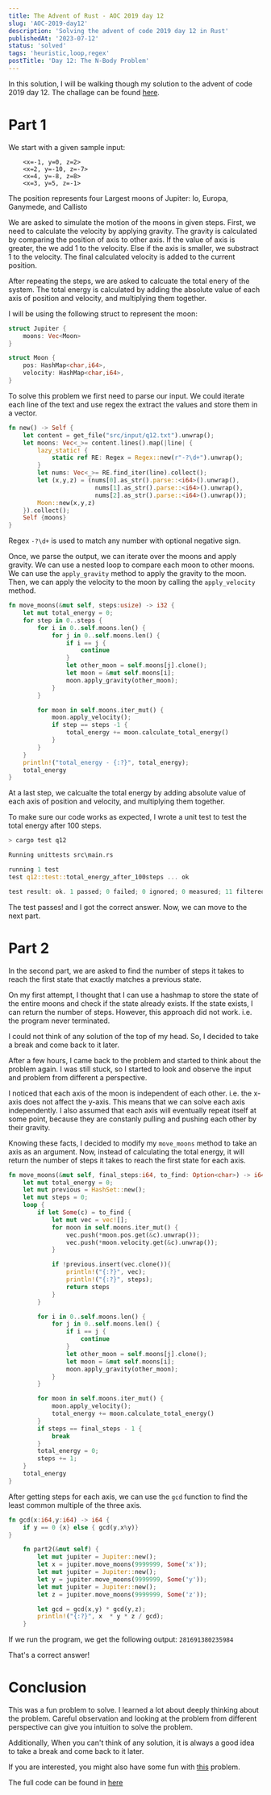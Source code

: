 ```yaml
---
title: The Advent of Rust - AOC 2019 day 12
slug: 'AOC-2019-day12'
description: 'Solving the advent of code 2019 day 12 in Rust'
publishedAt: '2023-07-12'
status: 'solved'
tags: 'heuristic,loop,regex'
postTitle: 'Day 12: The N-Body Problem'
---
```


In this solution, I will be walking though my solution to the advent of code 2019 day 12. The challage can be found [here](https://adventofcode.com/2019/day/12).

# Part 1

We start with a given sample input:

```text
    <x=-1, y=0, z=2>
    <x=2, y=-10, z=-7>
    <x=4, y=-8, z=8>
    <x=3, y=5, z=-1>
```

<Information>
  The position represents four Largest moons of Jupiter: Io, Europa, Ganymede,
  and Callisto
</Information>

We are asked to simulate the motion of the moons in given steps. First, we need to calculate the velocity by applying gravity. The gravity is calculated by comparing the position of axis to other axis. If the value of axis is greater, the we add 1 to the velocity. Else if the axis is smaller, we substract 1 to the velocity. The final calculated velocity is added to the current position.

After repeating the steps, we are asked to calcuate the total enery of the system. The total energy is calculated by adding the absolute value of each axis of position and velocity, and multiplying them together.

I will be using the following struct to represent the moon:

```rust
struct Jupiter {
    moons: Vec<Moon>
}

struct Moon {
    pos: HashMap<char,i64>,
    velocity: HashMap<char,i64>,
}
```

To solve this problem we first need to parse our input. We could iterate each line of the text and use regex the extract the values and store them in a vector.

```rust
fn new() -> Self {
    let content = get_file("src/input/q12.txt").unwrap();
    let moons: Vec<_>= content.lines().map(|line| {
        lazy_static! {
            static ref RE: Regex = Regex::new(r"-?\d+").unwrap();
        }
        let nums: Vec<_>= RE.find_iter(line).collect();
        let (x,y,z) = (nums[0].as_str().parse::<i64>().unwrap(),
                        nums[1].as_str().parse::<i64>().unwrap(),
                        nums[2].as_str().parse::<i64>().unwrap());
        Moon::new(x,y,z)
    }).collect();
    Self {moons}
}
```

Regex `-?\d+` is used to match any number with optional negative sign.

Once, we parse the output, we can iterate over the moons and apply gravity. We can use a nested loop to compare each moon to other moons. We can use the `apply_gravity` method to apply the gravity to the moon.
Then, we can apply the velocity to the moon by calling the `apply_velocity` method.

```rust
fn move_moons(&mut self, steps:usize) -> i32 {
    let mut total_energy = 0;
    for step in 0..steps {
        for i in 0..self.moons.len() {
            for j in 0..self.moons.len() {
                if i == j {
                    continue
                }
                let other_moon = self.moons[j].clone();
                let moon = &mut self.moons[i];
                moon.apply_gravity(other_moon);
            }
        }

        for moon in self.moons.iter_mut() {
            moon.apply_velocity();
            if step == steps -1 {
                total_energy += moon.calculate_total_energy()
            }
        }
    }
    println!("total_energy - {:?}", total_energy);
    total_energy
}
```

At a last step, we calcualte the total energy by adding absolute value of each axis of position and velocity, and multiplying them together.

To make sure our code works as expected, I wrote a unit test to test the total energy after 100 steps.

```rust
> cargo test q12

Running unittests src\main.rs

running 1 test
test q12::test::total_energy_after_100steps ... ok

test result: ok. 1 passed; 0 failed; 0 ignored; 0 measured; 11 filtered out; finished in 0.01s
```

The test passes! and I got the correct answer. Now, we can move to the next part.

# Part 2

In the second part, we are asked to find the number of steps it takes to reach the first state that exactly matches a previous state.

On my first attempt, I thought that I can use a hashmap to store the state of the entire moons and check if the state already exists. If the state exists, I can return the number of steps. However, this approach did not work. i.e. the program never terminated.

I could not think of any solution of the top of my head. So, I decided to take a break and come back to it later.

After a few hours, I came back to the problem and started to think about the problem again. I was still stuck, so I started to look and observe the input and problem from different a perspective.

I noticed that each axis of the moon is independent of each other. i.e. the x-axis does not affect the y-axis. This means that we can solve each axis independently. I also assumed that each axis will eventually repeat itself at some point, because they are constanly pulling and pushing each other by their gravity.

Knowing these facts, I decided to modify my `move_moons` method to take an axis as an argument. Now, instead of calculating the total energy, it will return the number of steps it takes to reach the first state for each axis.

```rust
fn move_moons(&mut self, final_steps:i64, to_find: Option<char>) -> i64 {
    let mut total_energy = 0;
    let mut previous = HashSet::new();
    let mut steps = 0;
    loop {
        if let Some(c) = to_find {
            let mut vec = vec![];
            for moon in self.moons.iter_mut() {
                vec.push(*moon.pos.get(&c).unwrap());
                vec.push(*moon.velocity.get(&c).unwrap());
            }

            if !previous.insert(vec.clone()){
                println!("{:?}", vec);
                println!("{:?}", steps);
                return steps
            }
        }

        for i in 0..self.moons.len() {
            for j in 0..self.moons.len() {
                if i == j {
                    continue
                }
                let other_moon = self.moons[j].clone();
                let moon = &mut self.moons[i];
                moon.apply_gravity(other_moon);
            }
        }

        for moon in self.moons.iter_mut() {
            moon.apply_velocity();
            total_energy += moon.calculate_total_energy()
        }
        if steps == final_steps - 1 {
            break
        }
        total_energy = 0;
        steps += 1;
    }
    total_energy
}
```

After getting steps for each axis, we can use the `gcd` function to find the least common multiple of the three axis.

```rust
fn gcd(x:i64,y:i64) -> i64 {
    if y == 0 {x} else { gcd(y,x%y)}
}

    fn part2(&mut self) {
        let mut jupiter = Jupiter::new();
        let x = jupiter.move_moons(9999999, Some('x'));
        let mut jupiter = Jupiter::new();
        let y = jupiter.move_moons(9999999, Some('y'));
        let mut jupiter = Jupiter::new();
        let z = jupiter.move_moons(9999999, Some('z'));

        let gcd = gcd(x,y) * gcd(y,z);
        println!("{:?}", x  * y * z / gcd);
    }
```

If we run the program, we get the following output: `281691380235984`

That's a correct answer!

# Conclusion

This was a fun problem to solve. I learned a lot about deeply thinking about the problem. Careful observation and looking at the problem from different perspective can give you intuition to solve the problem.

Additionally, When you can't think of any solution, it is always a good idea to take a break and come back to it later.

If you are interested, you might also have some fun with [this](https://adventofcode.com/2019/day/12) problem.

The full code can be found in [here](https://github.com/tomhyhan/advent_rust/blob/main/advent-2019/src/q12.rs)
